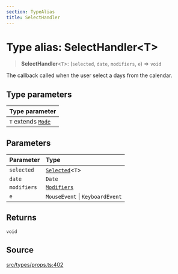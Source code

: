 ```yaml
---
section: TypeAlias
title: SelectHandler
---
```


# Type alias: SelectHandler\<T\>

> **SelectHandler**\<`T`\>: (`selected`, `date`, `modifiers`, `e`) => `void`

The callback called when the user select a days from the calendar.

## Type parameters

| Type parameter |
| :------ |
| `T` extends [`Mode`](/docs/api/next/type-aliases/Mode.mdx) |

## Parameters

| Parameter | Type |
| :------ | :------ |
| `selected` | [`Selected`](/docs/api/next/type-aliases/Selected.mdx)\<`T`\> |
| `date` | `Date` |
| `modifiers` | [`Modifiers`](/docs/api/next/type-aliases/Modifiers.mdx) |
| `e` | `MouseEvent` \| `KeyboardEvent` |

## Returns

`void`

## Source

[src/types/props.ts:402](https://github.com/gpbl/react-day-picker/blob/854070dd0/src/types/props.ts#L402)
